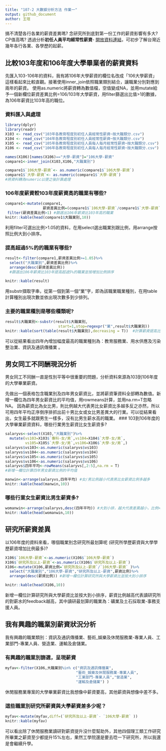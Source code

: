 ```yaml
---
title: "107-2 大數據分析方法 作業一"
output: github_document
author: 王瑄
---
```


搞不清楚各行各業的薪資差異嗎? 念研究所到底對第一份工作的薪資影響有多大? CP值高嗎? 透過分析**初任人員平均經常性薪資**- [開放資料連結](https://data.gov.tw/dataset/6647)，可初步了解台灣近幾年各行各業、各學歷的起薪。

## 比較103年度和106年度大學畢業者的薪資資料
先匯入103-106年的資料，我有將106年大學薪資的欄位名改成「106大學薪資」這樣看起來比較直觀。接著使用inner_join依照職業類別結合，讓職業分別對應到兩年的薪資。
使用as.numeric將薪資轉為數值檔，空值變成NA，並用mutate給予一個新欄位薪資差異比例=106/103年大學薪資，用filter篩選出比值>1的數據，為106年薪資比103年高的職位。

### 資料匯入與處理
```r
library(dplyr)
library(readr)
X103 <- read_csv("103年各教育程度別初任人員經常性薪資─按大職類分.csv")
X104 <- read_csv("104年各教育程度別初任人員經常性薪資─按大職類分.csv")
X105 <- read_csv("105年各教育程度別初任人員每人每月經常性薪資─按大職類分.csv")
X106 <- read_csv("106年各教育程度別初任人員每人每月經常性薪資─按大職類分.csv")

names(X106)[names(X106)=="大學-薪資"]="106大學-薪資"
compare1<-inner_join(X103,X106,"大職業別") 

compare1$`106大學-薪資`<- as.numeric(compare1$`106大學-薪資`)
compare1$`大學-薪資`<- as.numeric(compare1$`大學-薪資`)
#將資料轉為numeric以便之後計算處理
```

### 106年度薪資較103年度薪資高的職業有哪些? 
```r
compare1<-mutate(compare1,
                 薪資差異比例=(compare1$`106大學-薪資`/compare1$`大學-薪資`))%>%
 filter(薪資差異比例>1) #篩選出106年薪資比103年高的職業
knitr::kable(head(compare1$大職業別,10))
```

利用filter可選出比例>1.05的資料，在用select選出職業別跟比例，用arrange按照比例大到小排序。

### 提高超過5%的的職業有哪些? 
```r
result<-filter(compare1,薪資差異比例>=1.05)%>%
  select("大職業別",薪資差異比例)%>%
  arrange(desc(薪資差異比例))
  #篩選出106年薪資比103年提高超過5%的職業並按增加比例排序

knitr::kable(result)
```

用substr擷取字串，從第一個到第一個“業”字，即為該職業職業種別，在用table計算種別出現次數並依出現次數多到少排列。

### 主要的職業種別是哪些種類呢?
```r
result$大職業別<-substr(result$大職業別,
                        start=1,stop=regexpr("業",result$大職業別))
knitr::kable(sort(table(result$大職業別),decreasing = T))  #計算薪資提高比例>5%的職業的數量
```

可以從結果看出四年內增加幅度最高的職業種別為：教育服務業、用水供應及污染整治業、資訊及通訊傳播業 。

## 男女同工不同酬現況分析

男女同工不同酬一直是性別平等中很重要的問題，分析資料來源為103到106年度的大學畢業薪資。

先做出一個表格包含職業別及四年男女薪資比，並將薪資筆資料全部轉為數值。新增一欄位為四年男女薪資比的平均值，用rowmeans計算，並用na.rm=T忽略NA。
因為薪資比為女比男，則比例越大代表男比女薪資比多越多反之亦然，所以可用四年平均正序倒序排抓出前十男比女或女比男差異大的行業。可以從結果看出，女生最多就跟男生一樣多，沒有比男生薪水高的職業。
### 103到106年度的大學畢業薪資資料，哪些行業男生薪資比女生薪資多?
```r
salaryvs<-select(X103,"大職業別")%>%
  mutate(vs103=X103$`專科-女/男`,vs104=X104$`大學-女/男`,
         vs105=X105$`大學-女/男`,vs106=X106$`大學-女/男`,)
salaryvs$vs103<-as.numeric(salaryvs$vs103)
salaryvs$vs104<-as.numeric(salaryvs$vs104)
salaryvs$vs105<-as.numeric(salaryvs$vs105)
salaryvs$vs106<-as.numeric(salaryvs$vs106)
salaryvs$四年平均<-rowMeans(salaryvs[,2:5],na.rm = T) 
#新增一欄位計算四年男女薪資比例的平均值

manwin<-arrange(salaryvs,四年平均) #女/男比例越小代表男比女薪資比例多越多
knitr::kable(head(manwin,10))
```

### 哪些行業女生薪資比男生薪資多? 
```r
womanwin<-arrange(salaryvs,desc(四年平均)) #大到小排，越大代表差異越小，比例>100則代表女生薪資比男生高
knitr::kable(head(womanwin,10))
```


## 研究所薪資差異

以106年度的資料來看，哪個職業別念研究所最划算呢 (研究所學歷薪資與大學學歷薪資增加比例最多)?
 
```r
X106$`106大學-薪資`<-as.numeric(X106$`106大學-薪資`)
X106$`研究所及以上-薪資`<-as.numeric(X106$`研究所及以上-薪資`)
X106<-mutate(X106,薪資比例=`研究所及以上-薪資`/`106大學-薪資` )%>%
  select("大職業別","106大學-薪資","研究所及以上-薪資",薪資比例)%>%
  arrange(desc(薪資比例)) #新增一欄位計算研究所與大學薪資比並按大到小排序

knitr::kable(head(X106,10))
```

新增一欄位計算研究所與大學薪資比並按大到小排序，薪資比例越高代表讀研究所的對薪水的feedback越高，其中讀研最划算的職業為：礦業及土石採取業-事務支援人員。

## 我有興趣的職業別薪資狀況分析

我有興趣的職業類別：資訊及通訊傳播業、藝術_娛樂及休閒服務業-專業人員、工業部門-專業人員、營造業、運輸及倉儲業。

### 有興趣的職業別篩選，呈現薪資
```r
myfav<-filter(X106,大職業別%in% c("資訊及通訊傳播業",
                                "藝術_娛樂及休閒服務業-專業人員",
                                "工業部門-專業人員","營造業",
                                "運輸及倉儲業") )
```

休閒服務業專案的大學畢業薪資比我想像中薪資要高，其他薪資與想像中差不多。

### 這些職業別研究所薪資與大學薪資差多少呢？
```r
myfav<-mutate(myfav,diff=(`研究所及以上-薪資`- `106大學-薪資` ))
knitr::kable(myfav)
```

可以看出除了休閒服務業讀研對薪資提升沒什麼幫助外，其他四個理工類工作研究所畢業之薪資至少都提升15%左右，果然工學院還是要去唸一下研究所，所以我還是會繼續升學。

